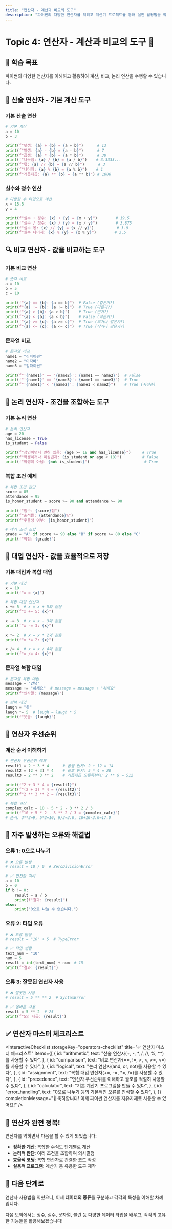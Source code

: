 ```yaml
---
title: "연산자 - 계산과 비교의 도구"
description: "파이썬의 다양한 연산자를 익히고 계산기 프로젝트를 통해 실전 활용법을 학습합니다"
---
```



# Topic 4: 연산자 - 계산과 비교의 도구 🔧

## 🎯 학습 목표

파이썬의 다양한 연산자를 이해하고 활용하여 계산, 비교, 논리 연산을 수행할 수 있습니다.

## 🧮 산술 연산자 - 기본 계산 도구

### 기본 산술 연산

```python
# 기본 계산
a = 10
b = 3

print(f"덧셈: {a} + {b} = {a + b}")      # 13
print(f"뺄셈: {a} - {b} = {a - b}")      # 7
print(f"곱셈: {a} * {b} = {a * b}")      # 30
print(f"나눗셈: {a} / {b} = {a / b}")    # 3.3333...
print(f"몫: {a} // {b} = {a // b}")      # 3
print(f"나머지: {a} % {b} = {a % b}")    # 1
print(f"거듭제곱: {a} ** {b} = {a ** b}") # 1000
```

### 실수와 정수 연산

```python
# 다양한 수 타입으로 계산
x = 15.5
y = 4

print(f"실수 + 정수: {x} + {y} = {x + y}")        # 19.5
print(f"실수 / 정수: {x} / {y} = {x / y}")        # 3.875
print(f"실수 몫: {x} // {y} = {x // y}")          # 3.0
print(f"실수 나머지: {x} % {y} = {x % y}")        # 3.5
```

## 🔍 비교 연산자 - 값을 비교하는 도구

### 기본 비교 연산

```python
# 숫자 비교
a = 10
b = 5
c = 10

print(f"{a} == {b}: {a == b}")  # False (같은가?)
print(f"{a} != {b}: {a != b}")  # True (다른가?)
print(f"{a} > {b}: {a > b}")    # True (큰가?)
print(f"{a} < {b}: {a < b}")    # False (작은가?)
print(f"{a} >= {c}: {a >= c}")  # True (크거나 같은가?)
print(f"{a} <= {c}: {a <= c}")  # True (작거나 같은가?)
```

### 문자열 비교

```python
# 문자열 비교
name1 = "김파이썬"
name2 = "이자바"
name3 = "김파이썬"

print(f"'{name1}' == '{name2}': {name1 == name2}")  # False
print(f"'{name1}' == '{name3}': {name1 == name3}")  # True
print(f"'{name1}' < '{name2}': {name1 < name2}")    # True (사전순)
```

## 🔗 논리 연산자 - 조건을 조합하는 도구

### 기본 논리 연산

```python
# 논리 연산자
age = 20
has_license = True
is_student = False

print(f"성인이면서 면허 있음: {age >= 18 and has_license}")     # True
print(f"학생이거나 미성년자: {is_student or age < 18}")         # False
print(f"학생이 아님: {not is_student}")                        # True
```

### 복합 조건 예제

```python
# 복합 조건 판단
score = 85
attendance = 95
is_honor_student = score >= 90 and attendance >= 90

print(f"점수: {score}점")
print(f"출석률: {attendance}%")
print(f"우등생 여부: {is_honor_student}")

# 여러 조건 조합
grade = "A" if score >= 90 else "B" if score >= 80 else "C"
print(f"학점: {grade}")
```

## 🎯 대입 연산자 - 값을 효율적으로 저장

### 기본 대입과 복합 대입

```python
# 기본 대입
x = 10
print(f"x = {x}")

# 복합 대입 연산자
x += 5  # x = x + 5와 같음
print(f"x += 5: {x}")

x -= 3  # x = x - 3와 같음
print(f"x -= 3: {x}")

x *= 2  # x = x * 2와 같음
print(f"x *= 2: {x}")

x /= 4  # x = x / 4와 같음
print(f"x /= 4: {x}")
```

### 문자열 복합 대입

```python
# 문자열 복합 대입
message = "안녕"
message += "하세요"  # message = message + "하세요"
print(f"인사말: {message}")

# 반복 대입
laugh = "하"
laugh *= 5  # laugh = laugh * 5
print(f"웃음: {laugh}")
```

## 🧐 연산자 우선순위

### 계산 순서 이해하기

```python
# 연산자 우선순위 예제
result1 = 2 + 3 * 4      # 곱셈 먼저: 2 + 12 = 14
result2 = (2 + 3) * 4    # 괄호 먼저: 5 * 4 = 20
result3 = 2 ** 3 ** 2    # 거듭제곱 오른쪽부터: 2 ** 9 = 512

print(f"2 + 3 * 4 = {result1}")
print(f"(2 + 3) * 4 = {result2}")
print(f"2 ** 3 ** 2 = {result3}")

# 복합 연산
complex_calc = 10 + 5 * 2 - 3 ** 2 / 3
print(f"10 + 5 * 2 - 3 ** 2 / 3 = {complex_calc}")
# 순서: 3**2=9, 5*2=10, 9/3=3.0, 10+10-3.0=17.0
```

## 🚨 자주 발생하는 오류와 해결법

### 오류 1: 0으로 나누기

```python
# ❌ 오류 발생
# result = 10 / 0  # ZeroDivisionError

# ✅ 안전한 처리
a = 10
b = 0
if b != 0:
    result = a / b
    print(f"결과: {result}")
else:
    print("0으로 나눌 수 없습니다.")
```

### 오류 2: 타입 오류

```python
# ❌ 오류 발생
# result = "10" + 5  # TypeError

# ✅ 타입 변환
text_num = "10"
num = 5
result = int(text_num) + num  # 15
print(f"결과: {result}")
```

### 오류 3: 잘못된 연산자 사용

```python
# ❌ 잘못된 사용
# result = 5 ** ** 2  # SyntaxError

# ✅ 올바른 사용
result = 5 ** 2  # 25
print(f"5의 제곱: {result}")
```

## ✅ 연산자 마스터 체크리스트

<InteractiveChecklist
  storageKey="operators-checklist"
  title="✅ 연산자 마스터 체크리스트"
  items={[
    {
      id: "arithmetic",
      text: "산술 연산자(+, -, *, /, //, %, **)를 사용할 수 있다",
    },
    {
      id: "comparison",
      text: "비교 연산자(==, !=, >, <, >=, <=)를 사용할 수 있다",
    },
    {
      id: "logical",
      text: "논리 연산자(and, or, not)를 사용할 수 있다",
    },
    {
      id: "assignment",
      text: "복합 대입 연산자(+=, -=, *=, /=)를 사용할 수 있다",
    },
    {
      id: "precedence",
      text: "연산자 우선순위를 이해하고 괄호를 적절히 사용할 수 있다",
    },
    {
      id: "calculator",
      text: "기본 계산기 프로그램을 만들 수 있다",
    },
    {
      id: "error_handling",
      text: "0으로 나누기 등의 기본적인 오류를 인식할 수 있다",
    },
  ]}
  completionMessage="🎉 축하합니다! 이제 파이썬 연산자를 자유자재로 사용할 수 있어요!"
/>

## 🎯 연산자 완전 정복!

연산자를 익히면서 다음을 할 수 있게 되었습니다:

- **정확한 계산**: 복잡한 수식도 단계별로 계산
- **논리적 판단**: 여러 조건을 조합하여 의사결정
- **효율적 코딩**: 복합 연산자로 간결한 코드 작성
- **실용적 프로그램**: 계산기 등 유용한 도구 제작

## 🚀 다음 단계로

연산자 사용법을 익혔으니, 이제 **데이터의 종류**를 구분하고 각각의 특성을 이해할 차례입니다.

다음 토픽에서는 정수, 실수, 문자열, 불린 등 다양한 데이터 타입을 배우고, 각각의 고유한 기능들을 활용해보겠습니다!
